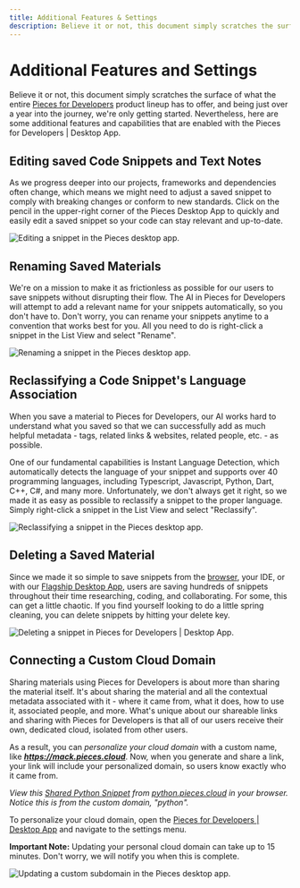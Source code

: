 ```yaml
---
title: Additional Features & Settings
description: Believe it or not, this document simply scratches the surface of what Pieces for Developers can offer. Read about more in depth features to find out what they are.
---
```


# Additional Features and Settings
Believe it or not, this document simply scratches the surface of what the entire <a href="{{ links.website.home }}">Pieces for Developers</a> product lineup has to offer, and being just over a year into the journey, we're only getting started.
Nevertheless, here are some additional features and capabilities that are enabled with the Pieces for Developers | Desktop App.

## Editing saved Code Snippets and Text Notes
As we progress deeper into our projects, frameworks and dependencies often change, which means we might need to adjust a saved snippet to comply with breaking changes or conform to new standards. Click on the pencil in the upper-right corner of the Pieces Desktop App to quickly and easily edit a saved snippet so your code can stay relevant and up-to-date.

![Editing a snippet in the Pieces desktop app.](https://storage.googleapis.com/pieces_static_resources/pfd_wiki/EDIT_SNIPPET_PFD.gif)
 
## Renaming Saved Materials
We're on a mission to make it as frictionless as possible for our users to save snippets without disrupting their flow. The AI in Pieces for Developers will attempt to add a relevant name for your snippets automatically, so you don't have to. Don't worry, you can rename your snippets anytime to a convention that works best for you. All you need to do is right-click a snippet in the List View and select "Rename".

![Renaming a snippet in the Pieces desktop app.](https://storage.googleapis.com/pieces_static_resources/pfd_wiki/RENAME_SNIPPET.gif) 

## Reclassifying a Code Snippet's Language Association
When you save a material to Pieces for Developers, our AI works hard to understand what you saved so that we can successfully add as much helpful metadata - tags, related links & websites, related people, etc. - as possible.

One of our fundamental capabilities is Instant Language Detection, which automatically detects the language of your snippet and supports over 40 programming languages, including Typescript, Javascript, Python, Dart, C++, C#, and many more. Unfortunately, we don't always get it right, so we made it as easy as possible to reclassify a snippet to the proper language. Simply right-click a snippet in the List View and select "Reclassify".

![Reclassifying a snippet in the Pieces desktop app.](https://storage.googleapis.com/pieces_static_resources/pfd_wiki/RECLASSIFY_IN_PFD.gif)
 
## Deleting a Saved Material
Since we made it so simple to save snippets from the <a href="{{ links.extensions.chrome }}">browser</a>, your IDE, or with our <a href="{{ links.website.pfd_desktop_install }}">Flagship Desktop App</a>, users are saving hundreds of snippets throughout their time researching, coding, and collaborating. For some, this can get a little chaotic. If you find yourself looking to do a little spring cleaning, you can delete snippets by hitting your delete key.
 
![Deleting a snippet in Pieces for Developers | Desktop App.](https://storage.googleapis.com/pieces_static_resources/pfd_wiki/DELETE_SNIPPET.gif)
 
## Connecting a Custom Cloud Domain
Sharing materials using Pieces for Developers is about more than sharing the material itself. It's about sharing the material and all the contextual metadata associated with it - where it came from, what it does, how to use it, associated people, and more. What's unique about our shareable links and sharing with Pieces for Developers is that all of our users receive their own, dedicated cloud, isolated from other users.

As a result, you can _personalize your cloud domain_ with a custom name, like _**https://mack.pieces.cloud**_. Now, when you generate and share a link, your link will include your personalized domain, so users know exactly who it came from.

_View this <a href="{{ links.snippets.python.snippet }}">Shared Python Snippet</a> from <a href="{{ links.snippets.python.collection }}">python.pieces.cloud</a> in your browser. Notice this is from the custom domain, "python"._

To personalize your cloud domain, open the <a href="{{ links.website.home }}">Pieces for Developers | Desktop App</a> and navigate to the settings menu.

**Important Note:** Updating your personal cloud domain can take up to 15 minutes. Don't worry, we will notify you when this is complete.

![Updating a custom subdomain in the Pieces desktop app.](https://storage.googleapis.com/pieces_static_resources/pfd_wiki/CUSTOM_SUBDOMAIN.gif)
